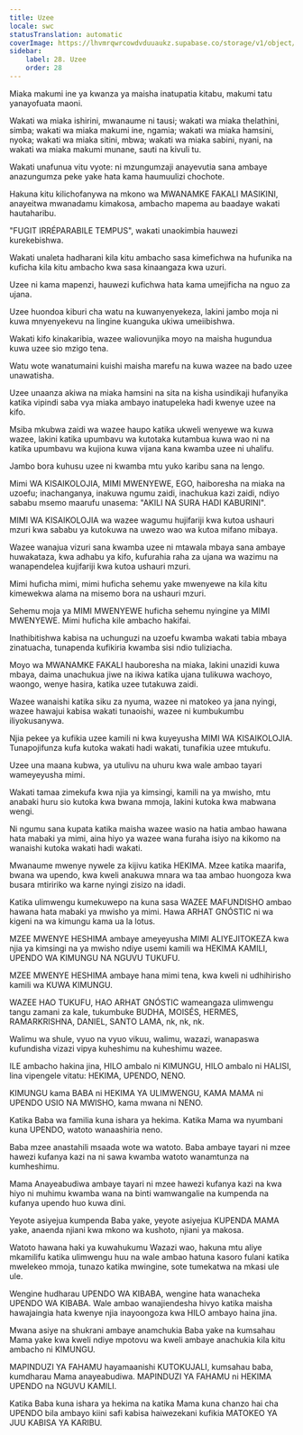 ```yaml
---
title: Uzee
locale: swc
statusTranslation: automatic
coverImage: https://lhvmrqwrcowdvduuaukz.supabase.co/storage/v1/object/public/strapi-uploads/small_cover-educacion-fundamental.webp-2d51a7828a2b1309555be27f7e2a61a0.webp
sidebar:
    label: 28. Uzee
    order: 28
---
```

Miaka makumi ine ya kwanza ya maisha inatupatia kitabu, makumi tatu yanayofuata maoni.

Wakati wa miaka ishirini, mwanaume ni tausi; wakati wa miaka thelathini, simba; wakati wa miaka makumi ine, ngamia; wakati wa miaka hamsini, nyoka; wakati wa miaka sitini, mbwa; wakati wa miaka sabini, nyani, na wakati wa miaka makumi munane, sauti na kivuli tu.

Wakati unafunua vitu vyote: ni mzungumzaji anayevutia sana ambaye anazungumza peke yake hata kama haumuulizi chochote.

Hakuna kitu kilichofanywa na mkono wa MWANAMKE FAKALI MASIKINI, anayeitwa mwanadamu kimakosa, ambacho mapema au baadaye wakati hautaharibu.

"FUGIT IRRÉPARABILE TEMPUS", wakati unaokimbia hauwezi kurekebishwa.

Wakati unaleta hadharani kila kitu ambacho sasa kimefichwa na hufunika na kuficha kila kitu ambacho kwa sasa kinaangaza kwa uzuri.

Uzee ni kama mapenzi, hauwezi kufichwa hata kama umejificha na nguo za ujana.

Uzee huondoa kiburi cha watu na kuwanyenyekeza, lakini jambo moja ni kuwa mnyenyekevu na lingine kuanguka ukiwa umeiibishwa.

Wakati kifo kinakaribia, wazee waliovunjika moyo na maisha hugundua kuwa uzee sio mzigo tena.

Watu wote wanatumaini kuishi maisha marefu na kuwa wazee na bado uzee unawatisha.

Uzee unaanza akiwa na miaka hamsini na sita na kisha usindikaji hufanyika katika vipindi saba vya miaka ambayo inatupeleka hadi kwenye uzee na kifo.

Msiba mkubwa zaidi wa wazee haupo katika ukweli wenyewe wa kuwa wazee, lakini katika upumbavu wa kutotaka kutambua kuwa wao ni na katika upumbavu wa kujiona kuwa vijana kana kwamba uzee ni uhalifu.

Jambo bora kuhusu uzee ni kwamba mtu yuko karibu sana na lengo.

Mimi WA KISAIKOLOJIA, MIMI MWENYEWE, EGO, haiboresha na miaka na uzoefu; inachanganya, inakuwa ngumu zaidi, inachukua kazi zaidi, ndiyo sababu msemo maarufu unasema: "AKILI NA SURA HADI KABURINI".

MIMI WA KISAIKOLOJIA wa wazee wagumu hujifariji kwa kutoa ushauri mzuri kwa sababu ya kutokuwa na uwezo wao wa kutoa mifano mibaya.

Wazee wanajua vizuri sana kwamba uzee ni mtawala mbaya sana ambaye huwakataza, kwa adhabu ya kifo, kufurahia raha za ujana wa wazimu na wanapendelea kujifariji kwa kutoa ushauri mzuri.

Mimi huficha mimi, mimi huficha sehemu yake mwenyewe na kila kitu kimewekwa alama na misemo bora na ushauri mzuri.

Sehemu moja ya MIMI MWENYEWE huficha sehemu nyingine ya MIMI MWENYEWE. Mimi huficha kile ambacho hakifai.

Inathibitishwa kabisa na uchunguzi na uzoefu kwamba wakati tabia mbaya zinatuacha, tunapenda kufikiria kwamba sisi ndio tuliziacha.

Moyo wa MWANAMKE FAKALI hauboresha na miaka, lakini unazidi kuwa mbaya, daima unachukua jiwe na ikiwa katika ujana tulikuwa wachoyo, waongo, wenye hasira, katika uzee tutakuwa zaidi.

Wazee wanaishi katika siku za nyuma, wazee ni matokeo ya jana nyingi, wazee hawajui kabisa wakati tunaoishi, wazee ni kumbukumbu iliyokusanywa.

Njia pekee ya kufikia uzee kamili ni kwa kuyeyusha MIMI WA KISAIKOLOJIA. Tunapojifunza kufa kutoka wakati hadi wakati, tunafikia uzee mtukufu.

Uzee una maana kubwa, ya utulivu na uhuru kwa wale ambao tayari wameyeyusha mimi.

Wakati tamaa zimekufa kwa njia ya kimsingi, kamili na ya mwisho, mtu anabaki huru sio kutoka kwa bwana mmoja, lakini kutoka kwa mabwana wengi.

Ni ngumu sana kupata katika maisha wazee wasio na hatia ambao hawana hata mabaki ya mimi, aina hiyo ya wazee wana furaha isiyo na kikomo na wanaishi kutoka wakati hadi wakati.

Mwanaume mwenye nywele za kijivu katika HEKIMA. Mzee katika maarifa, bwana wa upendo, kwa kweli anakuwa mnara wa taa ambao huongoza kwa busara mtiririko wa karne nyingi zisizo na idadi.

Katika ulimwengu kumekuwepo na kuna sasa WAZEE MAFUNDISHO ambao hawana hata mabaki ya mwisho ya mimi. Hawa ARHAT GNÓSTIC ni wa kigeni na wa kimungu kama ua la lotus.

MZEE MWENYE HESHIMA ambaye ameyeyusha MIMI ALIYEJITOKEZA kwa njia ya kimsingi na ya mwisho ndiye usemi kamili wa HEKIMA KAMILI, UPENDO WA KIMUNGU NA NGUVU TUKUFU.

MZEE MWENYE HESHIMA ambaye hana mimi tena, kwa kweli ni udhihirisho kamili wa KUWA KIMUNGU.

WAZEE HAO TUKUFU, HAO ARHAT GNÓSTIC wameangaza ulimwengu tangu zamani za kale, tukumbuke BUDHA, MOISÉS, HERMES, RAMARKRISHNA, DANIEL, SANTO LAMA, nk, nk, nk.

Walimu wa shule, vyuo na vyuo vikuu, walimu, wazazi, wanapaswa kufundisha vizazi vipya kuheshimu na kuheshimu wazee.

ILE ambacho hakina jina, HILO ambalo ni KIMUNGU, HILO ambalo ni HALISI, lina vipengele vitatu: HEKIMA, UPENDO, NENO.

KIMUNGU kama BABA ni HEKIMA YA ULIMWENGU, KAMA MAMA ni UPENDO USIO NA MWISHO, kama mwana ni NENO.

Katika Baba wa familia kuna ishara ya hekima. Katika Mama wa nyumbani kuna UPENDO, watoto wanaashiria neno.

Baba mzee anastahili msaada wote wa watoto. Baba ambaye tayari ni mzee hawezi kufanya kazi na ni sawa kwamba watoto wanamtunza na kumheshimu.

Mama Anayeabudiwa ambaye tayari ni mzee hawezi kufanya kazi na kwa hiyo ni muhimu kwamba wana na binti wamwangalie na kumpenda na kufanya upendo huo kuwa dini.

Yeyote asiyejua kumpenda Baba yake, yeyote asiyejua KUPENDA MAMA yake, anaenda njiani kwa mkono wa kushoto, njiani ya makosa.

Watoto hawana haki ya kuwahukumu Wazazi wao, hakuna mtu aliye mkamilifu katika ulimwengu huu na wale ambao hatuna kasoro fulani katika mwelekeo mmoja, tunazo katika mwingine, sote tumekatwa na mkasi ule ule.

Wengine hudharau UPENDO WA KIBABA, wengine hata wanacheka UPENDO WA KIBABA. Wale ambao wanajiendesha hivyo katika maisha hawajaingia hata kwenye njia inayoongoza kwa HILO ambayo haina jina.

Mwana asiye na shukrani ambaye anamchukia Baba yake na kumsahau Mama yake kwa kweli ndiye mpotovu wa kweli ambaye anachukia kila kitu ambacho ni KIMUNGU.

MAPINDUZI YA FAHAMU hayamaanishi KUTOKUJALI, kumsahau baba, kumdharau Mama anayeabudiwa. MAPINDUZI YA FAHAMU ni HEKIMA UPENDO na NGUVU KAMILI.

Katika Baba kuna ishara ya hekima na katika Mama kuna chanzo hai cha UPENDO bila ambayo kiini safi kabisa haiwezekani kufikia MATOKEO YA JUU KABISA YA KARIBU.

